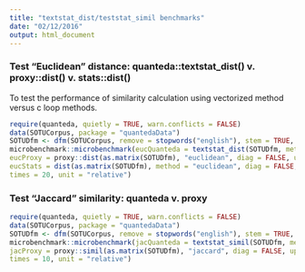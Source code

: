 ```yaml
---
title: "textstat_dist/teststat_simil benchmarks"
date: "02/12/2016"
output: html_document
---
```


### Test "Euclidean" distance: quanteda::textstat_dist() v. proxy::dist() v. stats::dist()

To test the performance of similarity calculation using vectorized method versus c loop methods.

```r
require(quanteda, quietly = TRUE, warn.conflicts = FALSE)
data(SOTUCorpus, package = "quantedaData")
SOTUDfm <- dfm(SOTUCorpus, remove = stopwords("english"), stem = TRUE, verbose = FALSE)
microbenchmark::microbenchmark(eucQuanteda = textstat_dist(SOTUDfm, method = "euclidean", margin = "documents"),  
eucProxy = proxy::dist(as.matrix(SOTUDfm), "euclidean", diag = FALSE, upper = FALSE, p = 2), 
eucStats = dist(as.matrix(SOTUDfm), method = "euclidean", diag = FALSE, upper = FALSE, p = 2),
times = 20, unit = "relative")
```

### Test "Jaccard" similarity: quanteda v. proxy

```r
require(quanteda, quietly = TRUE, warn.conflicts = FALSE)
data(SOTUCorpus, package = "quantedaData")
SOTUDfm <- dfm(SOTUCorpus, remove = stopwords("english"), stem = TRUE, verbose = FALSE)
microbenchmark::microbenchmark(jacQuanteda = textstat_simil(SOTUDfm, method ="jaccard", margin = "documents", tri = TRUE),
jacProxy = proxy::simil(as.matrix(SOTUDfm), "jaccard", diag = FALSE, upper = FALSE), 
times = 10, unit = "relative")
```

